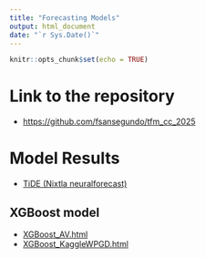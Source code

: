 ```yaml
---
title: "Forecasting Models"
output: html_document
date: "`r Sys.Date()`"
---
```


```r
knitr::opts_chunk$set(echo = TRUE)
```

# Link to the repository 

+ [https://github.com/fsansegundo/tfm_cc_2025](https://github.com/fsansegundo/tfm_cc_2025)

# Model Results


+ [TiDE (Nixtla neuralforecast)](./models/TIDE/TiDE.html)

## XGBoost model

+ [XGBoost_AV.html](./models/XGBoost/XGBoost_AV.html)
+ [XGBoost_KaggleWPGD.html](./models/XGBoost/XGBoost_KaggleWPGD.html)
